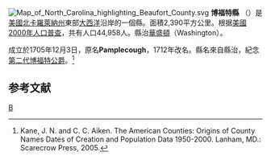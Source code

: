 {{noteTA
|T=zh-hans:博福特县 (北卡罗来纳州);zh-hk:博福特縣 (北卡羅萊納州);zh-tw:博福特郡 (北卡羅萊納州);
}}

{{Otheruses|博福特縣|subject=美國南卡羅萊納州的一個縣|other=同名的縣}}
[[File:Map_of_North_Carolina_highlighting_Beaufort_County.svg|right]]
'''博福特縣''' （{{lang-en|Beaufort County}}）是[[美國|美國]][[北卡羅萊納州|北卡羅萊納州]]東部[[大西洋|大西洋]]沿岸的一個縣。面積2,390平方公里。根据[[美國2000年人口普查|美國2000年人口普查]]，共有人口44,958人。縣治[[華盛頓_(北卡羅萊納州)|華盛頓]]（Washington）。

成立於1705年12月3日，原名'''Pamplecough'''，1712年改名。縣名來自縣治，紀念[[第二代博福特公爵|第二代博福特公爵]]。<ref>Kane, J. N. and C. C. Aiken. The American Counties: Origins of County Names Dates of Creation and Population Data 1950-2000. Lanham, MD.: Scarecrow Press, 2005.</ref>

== 参考文献 ==
<div class="references-small">
<references /> 
</div>

{{North Carolina}}
{{Authority control}}
[[Category:北卡羅萊納州行政區劃|B]]
